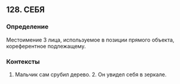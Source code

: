 ## 128. СЕБЯ
### Определение
Местоимение 3 лица, используемое в позиции прямого объекта, кореферентное подлежащему. 

### Контексты
1. Мальчик сам срубил дерево. 2. Он увидел себя в зеркале.

